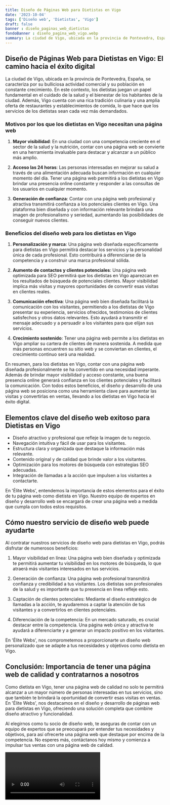 ```yaml
---
title: Diseño de Páginas Web para Dietistas en Vigo
date: '2023-10-04'
tags: ['Diseño web', 'Dietistas', 'Vigo']
draft: false
banner : diseño_paginas_web_dietistas
fondoBanner : diseño_pagina_web_vigo.webp
summary: La ciudad de Vigo, ubicada en la provincia de Pontevedra, España, se caracteriza por su bulliciosa actividad comercial y su población en constante crecimiento. En este contexto, los dietistas juegan un papel fundamental en el cuidado de la salud y el bienestar de los habitantes de la ciudad. Además, Vigo cuenta con una rica tradición culinaria y una amplia oferta de restaurantes y establecimientos de comida, lo que hace que los servicios de los dietistas sean cada vez más demandados.
---
```


## **Diseño de Páginas Web para Dietistas en Vigo: El camino hacia el éxito digital**

La ciudad de Vigo, ubicada en la provincia de Pontevedra, España, se caracteriza por su bulliciosa actividad comercial y su población en constante crecimiento. En este contexto, los dietistas juegan un papel fundamental en el cuidado de la salud y el bienestar de los habitantes de la ciudad. Además, Vigo cuenta con una rica tradición culinaria y una amplia oferta de restaurantes y establecimientos de comida, lo que hace que los servicios de los dietistas sean cada vez más demandados.

### **Motivos por los que los dietistas en Vigo necesitan una página web**

1. **Mayor visibilidad**: En una ciudad con una competencia creciente en el sector de la salud y la nutrición, contar con una página web se convierte en una herramienta invaluable para destacar y alcanzar a un público más amplio.

2. **Acceso las 24 horas**: Las personas interesadas en mejorar su salud a través de una alimentación adecuada buscan información en cualquier momento del día. Tener una página web permitirá a los dietistas en Vigo brindar una presencia online constante y responder a las consultas de los usuarios en cualquier momento.

3. **Generación de confianza**: Contar con una página web profesional y atractiva transmitirá confianza a los potenciales clientes en Vigo. Una plataforma bien diseñada y con información relevante brindará una imagen de profesionalismo y seriedad, aumentando las posibilidades de conseguir nuevos clientes.

### **Beneficios del diseño web para los dietistas en Vigo**

1. **Personalización y marca**: Una página web diseñada específicamente para dietistas en Vigo permitirá destacar los servicios y la personalidad única de cada profesional. Esto contribuirá a diferenciarse de la competencia y a construir una marca profesional sólida.

2. **Aumento de contactos y clientes potenciales**: Una página web optimizada para SEO permitirá que los dietistas en Vigo aparezcan en los resultados de búsqueda de potenciales clientes. Mayor visibilidad implica más visitas y mayores oportunidades de convertir esas visitas en clientes reales.

3. **Comunicación efectiva**: Una página web bien diseñada facilitará la comunicación con los visitantes, permitiendo a los dietistas de Vigo presentar su experiencia, servicios ofrecidos, testimonios de clientes satisfechos y otros datos relevantes. Esto ayudará a transmitir el mensaje adecuado y a persuadir a los visitantes para que elijan sus servicios.

4. **Crecimiento sostenido**: Tener una página web permite a los dietistas en Vigo ampliar su cartera de clientes de manera sostenida. A medida que más personas encuentren su sitio web y se conviertan en clientes, el crecimiento continuo será una realidad.

En resumen, para los dietistas en Vigo, contar con una página web diseñada profesionalmente se ha convertido en una necesidad imperante. Además de brindar mayor visibilidad y acceso constante, una buena presencia online generará confianza en los clientes potenciales y facilitará la comunicación. Con todos estos beneficios, el diseño y desarrollo de una página web se posiciona como una herramienta clave para aumentar las visitas y convertirlas en ventas, llevando a los dietistas en Vigo hacia el éxito digital.

<GifSeo />

<Cta />

## Elementos clave del diseño web exitoso para Dietistas en Vigo

- Diseño atractivo y profesional que refleje la imagen de tu negocio.
- Navegación intuitiva y fácil de usar para los visitantes.
- Estructura clara y organizada que destaque la información más relevante.
- Contenido original y de calidad que brinde valor a los visitantes.
- Optimización para los motores de búsqueda con estrategias SEO adecuadas.
- Integración de llamadas a la acción que impulsen a los visitantes a contactarte.

En 'Élite Webs', entendemos la importancia de estos elementos para el éxito de tu página web como dietista en Vigo. Nuestro equipo de expertos en diseño y desarrollo web se encargará de crear una página web a medida que cumpla con todos estos requisitos.

## Cómo nuestro servicio de diseño web puede ayudarte

Al contratar nuestros servicios de diseño web para dietistas en Vigo, podrás disfrutar de numerosos beneficios:

1. Mayor visibilidad en línea: Una página web bien diseñada y optimizada te permitirá aumentar tu visibilidad en los motores de búsqueda, lo que atraerá más visitantes interesados en tus servicios.

2. Generación de confianza: Una página web profesional transmitirá confianza y credibilidad a tus visitantes. Los dietistas son profesionales de la salud y es importante que tu presencia en línea refleje esto.

3. Captación de clientes potenciales: Mediante el diseño estratégico de llamadas a la acción, te ayudaremos a captar la atención de tus visitantes y a convertirlos en clientes potenciales.

4. Diferenciación de la competencia: En un mercado saturado, es crucial destacar entre la competencia. Una página web única y atractiva te ayudará a diferenciarte y a generar un impacto positivo en los visitantes.

En 'Élite Webs', nos comprometemos a proporcionarte un diseño web personalizado que se adapte a tus necesidades y objetivos como dietista en Vigo.

## Conclusión: Importancia de tener una página web de calidad y contratarnos a nosotros

Como dietista en Vigo, tener una página web de calidad no solo te permitirá alcanzar a un mayor número de personas interesadas en tus servicios, sino que también te brindará la oportunidad de convertir esas visitas en ventas. En 'Élite Webs', nos destacamos en el diseño y desarrollo de páginas web para dietistas en Vigo, ofreciendo una solución completa que combine diseño atractivo y funcionalidad.

Al elegirnos como tu socio de diseño web, te aseguras de contar con un equipo de expertos que se preocupará por entender tus necesidades y objetivos, para así ofrecerte una página web que destaque por encima de la competencia. No esperes más, contáctanos hoy mismo y comienza a impulsar tus ventas con una página web de calidad.

<Video />

<CtaBot job='Dietistas' city='Vigo'/>

<Gmaps query='Vigo+españa+maps' />